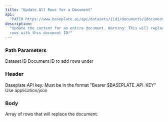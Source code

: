 ```yaml
---
title: "Update All Rows for a Document"
api:
  "PATCH https://www.baseplate.ai/api/datasets/{id}/documents/{document-id}"
description:
  "Update the content for an entire document. Warning: This will replace all
  rows with this document ID!"
---
```


### Path Parameters

<ParamField path="id" type="string" required>
  Dataset ID
</ParamField>

<ParamField path="document-id" type="string" required>
  Document ID to add rows under
</ParamField>

### Header

<ParamField header="Authorization" type="string" required>
  Baseplate API key. Must be in the format "Bearer $BASEPLATE_API_KEY"
</ParamField>

<ParamField header="Content-Type" type="string">
  Use application/json
</ParamField>

### Body

<ParamField body="rows" type="array" required>
  Array of rows that will replace the document.
</ParamField>
